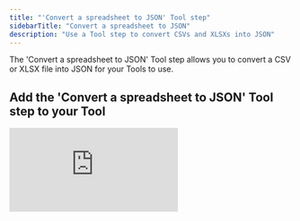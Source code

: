 ```yaml
---
title: "'Convert a spreadsheet to JSON' Tool step"
sidebarTitle: "Convert a spreadsheet to JSON"
description: "Use a Tool step to convert CSVs and XLSXs into JSON"
---
```


The 'Convert a spreadsheet to JSON' Tool step allows you to convert a CSV or XLSX file into JSON for your Tools to use. 

## Add the 'Convert a spreadsheet to JSON' Tool step to your Tool

<div style={{ width:"100%",position:"relative" }}>
<iframe src="https://app.supademo.com/embed/cmbrf6vyscbn6sn1r1drty9ln" frameBorder="0" title="Add the Convert a Spreadsheet to JSON Tool step to your Tool" allow="clipboard-write" webkitallowfullscreen="true" mozallowfullscreen="true" allowfullscreen style={{ position:"absolute",top:0,left:0,width:"100%",height:"100%",border:"3px solid #5E43CE",borderRadius:"10px" }} />

</div>

You can add the 'Convert a spreadsheet to JSON' Tool step to your Tool by:

1. Creating a new Tool, then searching for the 'Convert a spreadsheet to JSON' Tool step
2. Click 'Expand' to see the full Tool step
3. Add the CSV or XLSX file you want to convert to JSON
4. Click 'Run step' to run the Tool step
5. Your output will be formatted - click 'Formatted' to see the JSON output if needed

## Using the Tool output

The output is a dictionary with a key `rows`.

- `spreadsheet_to_json[rows]` is a list containing as many rows as included in the uploaded file.
- Each row is a dictionary representing one row of data (i.e. keys are column headers in the uploaded spreadsheet).

Below you can see samples where the default name assigned to the step `spreadsheet_to_json` is used.

```
spreadsheet_to_json.rows
spreadsheet_to_json.rows[0]
```

## Common errors

<Accordion title="Unsupported file type">
  The error message similar to the one below indicates that a non-spreadsheet file was uploaded to the Tool step. Only CSV and XLSX files are supported. 
  `Unsupported file type: pdf`
</Accordion>
